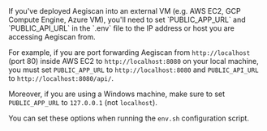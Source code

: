 <Info>
  If you've deployed Aegiscan into an external VM (e.g. AWS EC2, GCP Compute Engine, Azure VM),
  you'll need to set `PUBLIC_APP_URL` and `PUBLIC_API_URL` in the `.env` file to the IP address or host you are accessing Aegiscan from.

  For example, if you are port forwarding Aegiscan from `http://localhost` (port 80) inside AWS EC2 to `http://localhost:8080` on your local machine,
  you must set `PUBLIC_APP_URL` to `http://localhost:8080` and `PUBLIC_API_URL` to `http://localhost:8080/api/`.

  Moreover, if you are using a Windows machine, make sure to set `PUBLIC_APP_URL` to `127.0.0.1` (not `localhost`).

  You can set these options when running the `env.sh` configuration script.
</Info>
